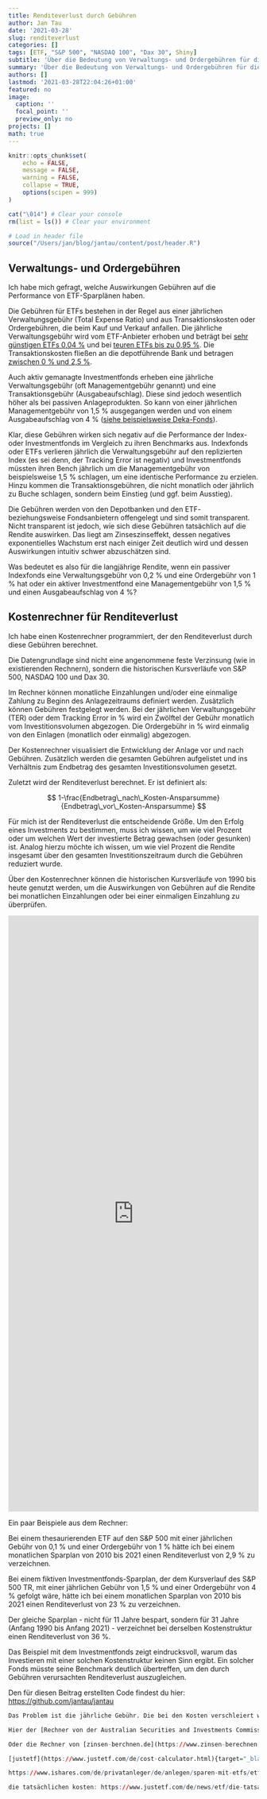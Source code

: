 ```yaml
---
title: Renditeverlust durch Gebühren
author: Jan Tau
date: '2021-03-28'
slug: renditeverlust
categories: []
tags: [ETF, "S&P 500", "NASDAQ 100", "Dax 30", Shiny]
subtitle: 'Über die Bedeutung von Verwaltungs- und Ordergebühren für die Performance von ETF-Sparplänen.'
summary: 'Über die Bedeutung von Verwaltungs- und Ordergebühren für die Performance von ETF-Sparplänen.'
authors: []
lastmod: '2021-03-28T22:04:26+01:00'
featured: no
image:
  caption: ''
  focal_point: ''
  preview_only: no
projects: []
math: true
---
```


```r
knitr::opts_chunk$set(
	echo = FALSE,
	message = FALSE,
	warning = FALSE,
	collapse = TRUE,
	options(scipen = 999)
)

cat("\014") # Clear your console
rm(list = ls()) # Clear your environment

# Load in header file
source("/Users/jan/blog/jantau/content/post/header.R")
```

## Verwaltungs- und Ordergebühren

Ich habe mich gefragt, welche Auswirkungen Gebühren auf die Performance von ETF-Sparplänen haben.

Die Gebühren für ETFs bestehen in der Regel aus einer jährlichen Verwaltungsgebühr (Total Expense Ratio) und aus Transaktionskosten oder Ordergebühren, die beim Kauf und Verkauf anfallen. Die jährliche Verwaltungsgebühr wird vom ETF-Anbieter erhoben und beträgt bei [sehr günstigen ETFs 0,04 %](https://www.justetf.com/de-en/find-etf.html?assetClass=class-equity&sortField=ter&sortOrder=asc&groupField=none&tab=overview){target="_blank"} und bei [teuren ETFs bis zu 0,95 %](https://www.justetf.com/de-en/find-etf.html?assetClass=class-equity&sortField=ter&sortOrder=desc&groupField=none&tab=overview){target="_blank"}. Die Transaktionskosten fließen an die depotführende Bank und betragen [zwischen 0 % und 2,5 %](https://www.finanzfluss.de/vergleich/etf-sparplan/){target="_blank"}.

Auch aktiv gemanagte Investmentfonds erheben eine jährliche Verwaltungsgebühr (oft Managementgebühr genannt) und eine Transaktionsgebühr (Ausgabeaufschlag). Diese sind jedoch wesentlich höher als bei passiven Anlageprodukten. So kann von einer jährlichen Managementgebühr von 1,5 % ausgegangen werden und von einem Ausgabeaufschlag von 4 % ([siehe beispielsweise Deka-Fonds](<https://www.deka.de/privatkunden/fondssuche>){target="_blank"}).

Klar, diese Gebühren wirken sich negativ auf die Performance der Index- oder Investmentfonds im Vergleich zu ihren Benchmarks aus. Indexfonds oder ETFs verlieren jährlich die Verwaltungsgebühr auf den replizierten Index (es sei denn, der Tracking Error ist negativ) und Investmentfonds müssten ihren Bench jährlich um die Managementgebühr von beispielsweise 1,5 % schlagen, um eine identische Performance zu erzielen. Hinzu kommen die Transaktionsgebühren, die nicht monatlich oder jährlich zu Buche schlagen, sondern beim Einstieg (und ggf. beim Ausstieg).

Die Gebühren werden von den Depotbanken und den ETF- beziehungsweise Fondsanbietern offengelegt und sind somit transparent. Nicht transparent ist jedoch, wie sich diese Gebühren tatsächlich auf die Rendite auswirken. Das liegt am Zinseszinseffekt, dessen negatives exponentielles Wachstum erst nach einiger Zeit deutlich wird und dessen Auswirkungen intuitiv schwer abzuschätzen sind.

Was bedeutet es also für die langjährige Rendite, wenn ein passiver Indexfonds eine Verwaltungsgebühr von 0,2 % und eine Ordergebühr von 1 % hat oder ein aktiver Investmentfond eine Managementgebühr von 1,5 % und einen Ausgabeaufschlag von 4 %?

## Kostenrechner für Renditeverlust

Ich habe einen Kostenrechner programmiert, der den Renditeverlust durch diese Gebühren berechnet.

Die Datengrundlage sind nicht eine angenommene feste Verzinsung (wie in existierenden Rechnern), sondern die historischen Kursverläufe von S&P 500, NASDAQ 100 und Dax 30.

Im Rechner können monatliche Einzahlungen und/oder eine einmalige Zahlung zu Beginn des Anlagezeitraums definiert werden. Zusätzlich können Gebühren festgelegt werden. Bei der jährlichen Verwaltungsgebühr (TER) oder dem Tracking Error in % wird ein Zwölftel der Gebühr monatlich vom Investitionsvolumen abgezogen. Die Ordergebühr in % wird einmalig von den Einlagen (monatlich oder einmalig) abgezogen.

Der Kostenrechner visualisiert die Entwicklung der Anlage vor und nach Gebühren. Zusätzlich werden die gesamten Gebühren aufgelistet und ins Verhältnis zum Endbetrag des gesamten Investitionsvolumen gesetzt.

Zuletzt wird der Renditeverlust berechnet. Er ist definiert als:

$$
1-\frac{Endbetrag\_nach\_Kosten-Ansparsumme}{Endbetrag\_vor\_Kosten-Ansparsumme}
$$

Für mich ist der Renditeverlust die entscheidende Größe. Um den Erfolg eines Investments zu bestimmen, muss ich wissen, um wie viel Prozent oder um welchen Wert der investierte Betrag gewachsen (oder gesunken) ist. Analog hierzu möchte ich wissen, um wie viel Prozent die Rendite insgesamt über den gesamten Investitionszeitraum durch die Gebühren reduziert wurde.

Über den Kostenrechner können die historischen Kursverläufe von 1990 bis heute genutzt werden, um die Auswirkungen von Gebühren auf die Rendite bei monatlichen Einzahlungen oder bei einer einmaligen Einzahlung zu überprüfen.

<iframe height="1200" width="100%" frameborder="no" src="https://jantau.shinyapps.io/ter_surcharge/"> </iframe>

Ein paar Beispiele aus dem Rechner:

Bei einem thesaurierenden ETF auf den S&P 500 mit einer jährlichen Gebühr von 0,1 % und einer Ordergebühr von 1 % hätte ich bei einem monatlichen Sparplan von 2010 bis 2021 einen Renditeverlust von 2,9 % zu verzeichnen.

Bei einem fiktiven Investmentfonds-Sparplan, der dem Kursverlauf des S&P 500 TR, mit einer jährlichen Gebühr von 1,5 % und einer Ordergebühr von 4 % gefolgt wäre, hätte ich bei einem monatlichen Sparplan von 2010 bis 2021 einen Renditeverlust von 23 % zu verzeichnen.

Der gleiche Sparplan - nicht für 11 Jahre bespart, sondern für 31 Jahre (Anfang 1990 bis Anfang 2021) - verzeichnet bei derselben Kostenstruktur einen Renditeverlust von 36 %.

Das Beispiel mit dem Investmentfonds zeigt eindrucksvoll, warum das Investieren mit einer solchen Kostenstruktur keinen Sinn ergibt. Ein solcher Fonds müsste seine Benchmark deutlich übertreffen, um den durch Gebühren verursachten Renditeverlust auszugleichen.

Den für diesen Beitrag erstellten Code findest du hier: [https://github.com/jantau/jantau](https://github.com/jantau/jantau/tree/main/content/post){target="_blank"}

```r
Das Problem ist die jährliche Gebühr. Die bei den Kosten verschleiert wird. So lässt der [Deka Wertentwicklungsrechner](https://www.deka.de/privatkunden/wertentwicklungsrechner?_eventId=indexWithIsin&isin=LU1138302630) den Ausgabeaufschlag integrieren, aber nicht die Verwaltungsgebühr und auch nicht die Erfolgsprämie.

Hier der [Rechner von der Australian Securities and Investments Commission](https://moneysmart.gov.au/managed-funds-and-etfs/managed-funds-fee-calculator){target="_blank"}

Oder die Rechner von [zinsen-berchnen.de](https://www.zinsen-berechnen.de/fondsrechner.php){target="_blank"}

[justetf](https://www.justetf.com/de/cost-calculator.html){target="_blank"}

https://www.ishares.com/de/privatanleger/de/anlegen/sparen-mit-etfs/etf-sparplanrechner

die tatsächlichen kosten: https://www.justetf.com/de/news/etf/die-tatsaechlichen-kosten-eines-etfs-gesamtkostenquote-ter-vs-total-cost-of-ownership-tco.html
```


